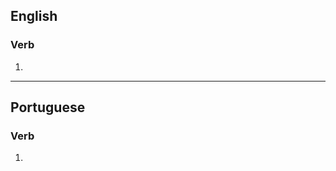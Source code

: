 ==English==

===Verb===
{{head|en|verb form}}

# {{en-third-person singular of|vandalize}}

----

==Portuguese==

===Verb===
{{head|pt|verb form}}

# {{pt-verb form of|vandalizar}}